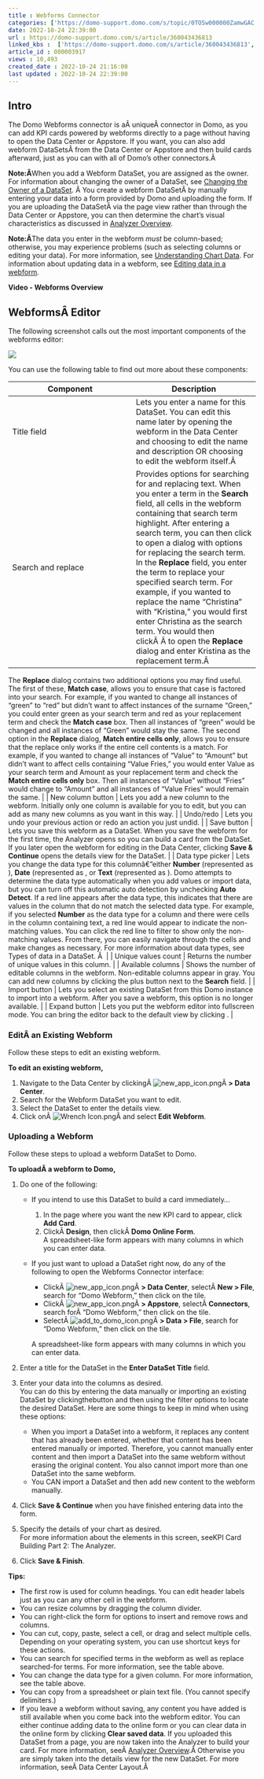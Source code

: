 ```yaml
---
title : Webforms Connector
categories: ['https://domo-support.domo.com/s/topic/0TO5w000000ZamwGAC']
date: 2022-10-24 22:39:00
url : https://domo-support.domo.com/s/article/360043436813
linked_kbs :  ['https://domo-support.domo.com/s/article/360043436813', 'https://domo-support.domo.com/s/article/360042925494', 'https://domo-support.domo.com/s/knowledge-base', 'https://domo-support.domo.com/s/article/360042926074', 'https://domo-support.domo.com/s/article/360043429953', 'https://domo-support.domo.com/s/article/360043428693', 'https://domo-support.domo.com/s/article/360043429933', 'https://domo-support.domo.com/s/article/360043429693', 'https://domo-support.domo.com/s/topic/0TO5w000000ZamwGAC', 'https://domo-support.domo.com/s/article/360043428673', 'https://domo-support.domo.com/s/article/360043429913']
article_id : 000003917
views : 10,493
created_date : 2022-10-24 21:16:00
last updated : 2022-10-24 22:39:00
---
```




Intro
-----


The Domo Webforms connector is aÂ uniqueÂ connector in Domo, as you can add KPI cards powered by webforms directly to a page without having to open the Data Center or Appstore. If you want, you can also add webform DataSetsÂ from the Data Center or Appstore and then build cards afterward, just as you can with all of Domo's other connectors.Â 


**Note:Â**When you add a Webform DataSet, you are assigned as the owner. For information about changing the owner of a DataSet, see [Changing the Owner of a DataSet](..\changing_the_owner_of_a_dataset\index.html "Changing the Owner of a DataSet"). Â
You create a webform DataSetÂ by manually entering your data into a form provided by Domo and uploading the form. If you are uploading the DataSetÂ via the page view rather than through the Data Center or Appstore, you can then determine the chart's visual characteristics as discussed in [Analyzer Overview](..\analyzer_overview\index.md).


**Note:Â**The data you enter in the webform *must* be column-based; otherwise, you may experience problems (such as selecting columns or editing your data). For more information, see [Understanding Chart Data](..\understanding_chart_data\index.html "Understanding Chart Data").
For information about updating data in a webform, see [Editing data in a webform](#h_01EDPHKTERYTDYXHM8CSDN2FP1 "Updating or Refreshing the DataSet for a KPI Card").


**Video - Webforms Overview**



WebformsÂ Editor
----------------


The following screenshot calls out the most important components of the webforms editor:


![](0.png)  
  
You can use the following table to find out more about these components:




| Component | Description |
| --- | --- |
| Title field | Lets you enter a name for this DataSet. You can edit this name later by opening the webform in the Data Center and choosing to edit the name and description OR choosing to edit the webform itself.Â  |
| Search and replace | Provides options for searching for and replacing text. When you enter a term in the **Search** field, all cells in the webform containing that search term highlight. After entering a search term, you can then click  to open a dialog with options for replacing the search term. In the **Replace** field, you enter the term to replace your specified search term. For example, if you wanted to replace the name "Christina" with "Kristina," you would first enter Christina as the search term. You would then clickÂ Â to open the **Replace** dialog and enter Kristina as the replacement term.Â 
The **Replace** dialog contains two additional options you may find useful. The first of these, **Match case**, allows you to ensure that case is factored into your search. For example, if you wanted to change all instances of "green" to "red" but didn't want to affect instances of the surname "Green," you could enter green as your search term and red as your replacement term and check the **Match case** box. Then all instances of "green" would be changed and all instances of "Green" would stay the same.
The second option in the **Replace** dialog, **Match entire cells only**, allows you to ensure that the replace only works if the entire cell contents is a match. For example, if you wanted to change all instances of "Value" to "Amount" but didn't want to affect cells containing "Value Fries," you would enter Value as your search term and Amount as your replacement term and check the **Match entire cells only** box. Then all instances of "Value" without "Fries" would change to "Amount" and all instances of "Value Fries" would remain the same. |
| New column button | Lets you add a new column to the webform. Initially only one column is available for you to edit, but you can add as many new columns as you want in this way. |
| Undo/redo | Lets you undo your previous action or redo an action you just undid. |
| Save button | Lets you save this webform as a DataSet. When you save the webform for the first time, the Analyzer opens so you can build a card from the DataSet. If you later open the webform for editing in the Data Center, clicking **Save & Continue** opens the details view for the DataSet. |
| Data type picker | Lets you change the data type for this columnâ€”either **Number** (represented as ), **Date** (represented as , or **Text** (represented as ). Domo attempts to determine the data type automatically when you add values or import data, but you can turn off this automatic auto detection by unchecking **Auto Detect**.
If a red line appears after the data type, this indicates that there are values in the column that do not match the selected data type. For example, if you selected **Number** as the data type for a column and there were cells in the column containing text, a red line would appear to indicate the non-matching values. You can click the red line to filter to show only the non-matching values. From there, you can easily navigate through the cells and make changes as necessary.
For more information about data types, see Types of data in a DataSet. Â  |
| Unique values count | Returns the number of unique values in this column. |
| Available columns | Shows the number of editable columns in the webform. Non-editable columns appear in gray. You can add new columns by clicking the plus button next to the **Search** field. |
| Import button | Lets you select an existing DataSet from this Domo instance to import into a webform. After you save a webform, this option is no longer available. |
| Expand button | Lets you put the webform editor into fullscreen mode. You can bring the editor back to the default view by clicking . |


### EditÂ an Existing Webform


Follow these steps to edit an existing webform.


**To edit an existing webform,**


1. Navigate to the Data Center by clickingÂ ![new_app_icon.png](new_app_icon.png)Â **> Data Center**.
2. Search for the Webform DataSet you want to edit.
3. Select the DataSet to enter the details view.
4. Click onÂ ![Wrench Icon.png](Wrench Icon.png)Â and select **Edit Webform**.


### Uploading a Webform


Follow these steps to upload a webform DataSet to Domo.


**To uploadÂ a webform to Domo,**


1. Do one of the following:



	* If you intend to use this DataSet to build a card immediately...
	
	
		1. In the page where you want the new KPI card to appear, click **Add Card**.
		2. ClickÂ **Design**, then clickÂ **Domo Online Form**.  
		A spreadsheet-like form appears with many columns in which you can enter data.
	* If you just want to upload a DataSet right now, do any of the following to open the Webforms Connector interface:
	
	
	
		+ ClickÂ ![new_app_icon.png](new_app_icon.png)Â **> Data Center**, selectÂ **New > File**, search for "Domo Webform," then click on the tile.
		+ ClickÂ ![new_app_icon.png](new_app_icon.png)Â **> Appstore**, selectÂ **Connectors**, search forÂ "Domo Webform," then click on the tile.
		+ SelectÂ ![add_to_domo_icon.png](add_to_domo_icon.png)Â **> Data > File**, search for "Domo Webform," then click on the tile.  
		  
		A spreadsheet-like form appears with many columns in which you can enter data.
2. Enter a title for the DataSet in the **Enter DataSet Title** field.
3. Enter your data into the columns as desired.  
You can do this by entering the data manually or importing an existing DataSet by clickingthebutton and then using the filter options to locate the desired DataSet. Here are some things to keep in mind when using these options:



	* When you import a DataSet into a webform, it replaces any content that has already been entered, whether that content has been entered manually or imported. Therefore, you cannot manually enter content and then import a DataSet into the same webform without erasing the original content. You also cannot import more than one DataSet into the same webform.
	* You CAN import a DataSet and then add new content to the webform manually.
4. Click **Save & Continue** when you have finished entering data into the form.
5. Specify the details of your chart as desired.  
For more information about the elements in this screen, seeKPI Card Building Part 2: The Analyzer.
6. Click **Save & Finish**.


**Tips:**



* The first row is used for column headings. You can edit header labels just as you can any other cell in the webform.
* You can resize columns by dragging the column divider.
* You can right-click the form for options to insert and remove rows and columns.
* You can cut, copy, paste, select a cell, or drag and select multiple cells.  
Depending on your operating system, you can use shortcut keys for these actions.
* You can search for specified terms in the webform as well as replace searched-for terms. For more information, see the table above.
* You can change the data type for a given column. For more information, see the table above.
* You can copy from a spreadsheet or plain text file. (You cannot specify delimiters.)
* If you leave a webform without saving, any content you have added is still available when you come back into the webform editor. You can either continue adding data to the online form or you can clear data in the online form by clicking **Clear saved data**.
If you uploaded this DataSet from a page, you are now taken into the Analyzer to build your card. For more information, seeÂ [Analyzer Overview](..\analyzer_overview\index.md "Analyzer Overview").Â Otherwise you are simply taken into the details view for the new DataSet. For more information, seeÂ Data Center Layout.Â